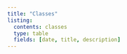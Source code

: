 ```yaml
---
title: "Classes"
listing:
  contents: classes
  type: table
  fields: [date, title, description]
---
```


